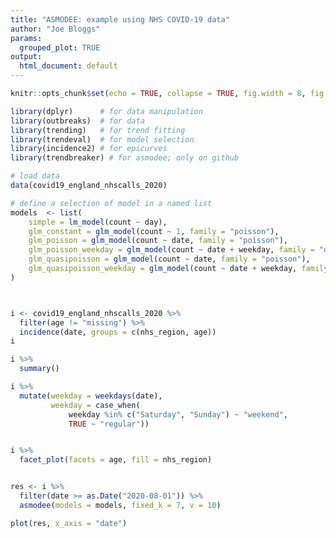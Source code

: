 ```yaml
---
title: "ASMODEE: example using NHS COVID-19 data"
author: "Joe Bloggs"
params:
  grouped_plot: TRUE
output:
  html_document: default
---
```



```r
knitr::opts_chunk$set(echo = TRUE, collapse = TRUE, fig.width = 8, fig.height = 6, dpi = 70)
```




```r

library(dplyr)      # for data manipulation
library(outbreaks)  # for data
library(trending)   # for trend fitting
library(trendeval)  # for model selection
library(incidence2) # for epicurves
library(trendbreaker) # for asmodee; only on github

# load data
data(covid19_england_nhscalls_2020)

# define a selection of model in a named list
models  <- list(
    simple = lm_model(count ~ day),
    glm_constant = glm_model(count ~ 1, family = "poisson"),
    glm_poisson = glm_model(count ~ date, family = "poisson"),
    glm_poisson_weekday = glm_model(count ~ date + weekday, family = "quasipoisson"),
    glm_quasipoisson = glm_model(count ~ date, family = "poisson"),
    glm_quasipoisson_weekday = glm_model(count ~ date + weekday, family = "quasipoisson")
)



i <- covid19_england_nhscalls_2020 %>%
  filter(age != "missing") %>%
  incidence(date, groups = c(nhs_region, age))
i

i %>%
  summary()

i %>%
  mutate(weekday = weekdays(date),
         weekday = case_when(
             weekday %in% c("Saturday", "Sunday") ~ "weekend",
             TRUE ~ "regular"))


i %>%
  facet_plot(facets = age, fill = nhs_region)


res <- i %>%
  filter(date >= as.Date("2020-08-01")) %>%
  asmodee(models = models, fixed_k = 7, v = 10)

plot(res, x_axis = "date")


```
